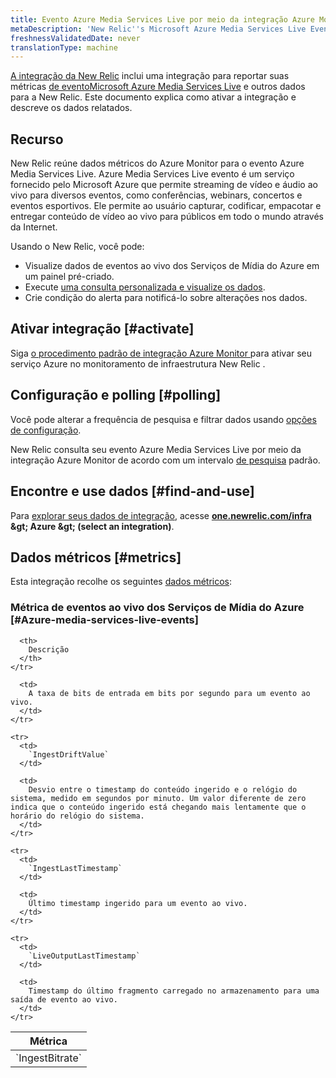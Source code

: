 ```yaml
---
title: Evento Azure Media Services Live por meio da integração Azure Monitor
metaDescription: 'New Relic''s Microsoft Azure Media Services Live Events integration: what data it reports and how to enable it.'
freshnessValidatedDate: never
translationType: machine
---
```


[A integração da New Relic](/docs/infrastructure/introduction-infra-monitoring) inclui uma integração para reportar suas métricas [de eventoMicrosoft Azure Media Services Live](https://learn.microsoft.com/en-us/azure/media-services/latest/live-event-streaming-best-practices-guide) e outros dados para a New Relic. Este documento explica como ativar a integração e descreve os dados relatados.

## Recurso

New Relic reúne dados métricos do Azure Monitor para o evento Azure Media Services Live. Azure Media Services Live evento é um serviço fornecido pelo Microsoft Azure que permite streaming de vídeo e áudio ao vivo para diversos eventos, como conferências, webinars, concertos e eventos esportivos. Ele permite ao usuário capturar, codificar, empacotar e entregar conteúdo de vídeo ao vivo para públicos em todo o mundo através da Internet.

Usando o New Relic, você pode:

* Visualize dados de eventos ao vivo dos Serviços de Mídia do Azure em um painel pré-criado.
* Execute [uma consulta personalizada e visualize os dados](/docs/infrastructure/integrations-getting-started/getting-started/use-integration-data-new-relic-insights).
* Crie condição do alerta para notificá-lo sobre alterações nos dados.

## Ativar integração [#activate]

Siga [o procedimento padrão de integração Azure Monitor ](/docs/infrastructure/microsoft-azure-integrations/azure-integrations-list/azure-monitor)para ativar seu serviço Azure no monitoramento de infraestrutura New Relic .

## Configuração e polling [#polling]

Você pode alterar a frequência de pesquisa e filtrar dados usando [opções de configuração](/docs/infrastructure/microsoft-azure-integrations/azure-integrations-list/azure-monitor/#settings).

New Relic consulta seu evento Azure Media Services Live por meio da integração Azure Monitor de acordo com um intervalo [de pesquisa](/docs/infrastructure/microsoft-azure-integrations/azure-integrations-list/azure-monitor/#settings) padrão.

## Encontre e use dados [#find-and-use]

Para [explorar seus dados de integração](/docs/infrastructure/integrations/find-use-infrastructure-integration-data), acesse <DNT>**[one.newrelic.com/infra](https://one.newrelic.com/infra) &amp;gt; Azure &amp;gt; (select an integration)**</DNT>.

## Dados métricos [#metrics]

Esta integração recolhe os seguintes [dados métricos](/docs/infrastructure/integrations-getting-started/getting-started/understand-integration-data-data-types#metric):

### Métrica de eventos ao vivo dos Serviços de Mídia do Azure [#Azure-media-services-live-events]

<table>
  <thead>
    <tr>
      <th style={{ width: "300px" }}>
        Métrica
      </th>

      <th>
        Descrição
      </th>
    </tr>
  </thead>

  <tbody>
    <tr>
      <td>
        `IngestBitrate`
      </td>

      <td>
        A taxa de bits de entrada em bits por segundo para um evento ao vivo.
      </td>
    </tr>

    <tr>
      <td>
        `IngestDriftValue`
      </td>

      <td>
        Desvio entre o timestamp do conteúdo ingerido e o relógio do sistema, medido em segundos por minuto. Um valor diferente de zero indica que o conteúdo ingerido está chegando mais lentamente que o horário do relógio do sistema.
      </td>
    </tr>

    <tr>
      <td>
        `IngestLastTimestamp`
      </td>

      <td>
        Último timestamp ingerido para um evento ao vivo.
      </td>
    </tr>

    <tr>
      <td>
        `LiveOutputLastTimestamp`
      </td>

      <td>
        Timestamp do último fragmento carregado no armazenamento para uma saída de evento ao vivo.
      </td>
    </tr>
  </tbody>
</table>